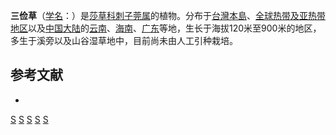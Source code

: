 {{Speciesbox 
| genus = Rhynchospora
| species = corymbosa
| authority = (Linn.) Britt.
| image = 三儉草.JPG
}}

'''三俭草'''（[[学名|学名]]：{{lang|la|''Rhynchospora corymbosa''}}）是[[莎草科|莎草科]][[刺子莞属|刺子莞属]]的植物。分布于[[台灣島|台灣本島]]、[[全球热带及亚热带地区|全球热带及亚热带地区]]以及[[中国大陆|中国大陆]]的[[云南|云南]]、[[海南|海南]]、[[广东|广东]]等地，生长于海拔120米至900米的地区，多生于溪旁以及山谷湿草地中，目前尚未由人工引种栽培。

== 参考文献 ==
<div class="references-small">
* {{cite web| url =http://www.bioinfo.cn/db05/KmzwSpecies.php?action=view&id=7220| title =三俭草| work =《中国高等植物数据库全库》| publisher =中国科学院微生物研究所| author =昆明植物研究所| accessdate =2009-02-19| deadurl =yes| archiveurl =https://web.archive.org/web/20160305000023/http://www.bioinfo.cn/db05/KmzwSpecies.php?action=view&id=7220| archivedate =2016-03-05}}
</div>
{{Taxonbar|from=Q10865325}}

[[Category:刺子莞属|S]]
[[Category:台灣植物|S]]
[[Category:云南植物|S]]
[[Category:海南植物|S]]
[[Category:广东植物|S]]